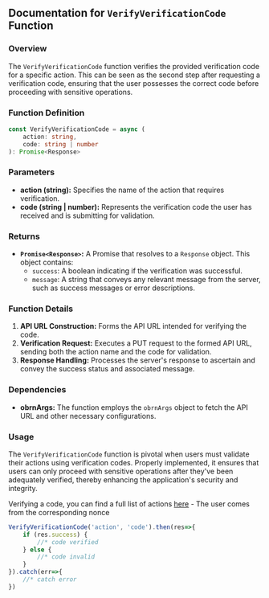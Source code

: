 ## Documentation for `VerifyVerificationCode` Function

### Overview
The `VerifyVerificationCode` function verifies the provided verification code for a specific action. This can be seen as the second step after requesting a verification code, ensuring that the user possesses the correct code before proceeding with sensitive operations.

### Function Definition
```typescript
const VerifyVerificationCode = async (
    action: string,
    code: string | number
): Promise<Response>
```

### Parameters
- **action (string):** Specifies the name of the action that requires verification.
- **code (string | number):** Represents the verification code the user has received and is submitting for validation.

### Returns
- **`Promise<Response>`:** A Promise that resolves to a `Response` object. This object contains:
  - `success`: A boolean indicating if the verification was successful.
  - `message`: A string that conveys any relevant message from the server, such as success messages or error descriptions.

### Function Details
1. **API URL Construction:** Forms the API URL intended for verifying the code.
2. **Verification Request:** Executes a PUT request to the formed API URL, sending both the action name and the code for validation.
3. **Response Handling:** Processes the server's response to ascertain and convey the success status and associated message.

### Dependencies
- **obrnArgs:** The function employs the `obrnArgs` object to fetch the API URL and other necessary configurations.

### Usage
The `VerifyVerificationCode` function is pivotal when users must validate their actions using verification codes. Properly implemented, it ensures that users can only proceed with sensitive operations after they've been adequately verified, thereby enhancing the application's security and integrity.

Verifying a code, you can find a full list of actions [here](/events) - The user comes from the corresponding nonce

```typescript
VerifyVerificationCode('action', 'code').then(res=>{
    if (res.success) {
        //* code verified
    } else {
        //* code invalid
    }
}).catch(err=>{
    //* catch error
})
```